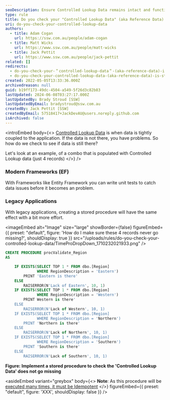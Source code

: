 ```yaml
---
seoDescription: Ensure Controlled Lookup Data remains intact and functional by implementing stored procedures or unit tests to validate data presence.
type: rule
title: Do you check your "Controlled Lookup Data" (aka Reference Data) is still there?
uri: do-you-check-your-controlled-lookup-data
authors:
  - title: Adam Cogan
    url: https://ssw.com.au/people/adam-cogan
  - title: Matt Wicks
    url: https://www.ssw.com.au/people/matt-wicks
  - title: Jack Pettit
    url: https://www.ssw.com.au/people/jack-pettit
related: []
redirects:
  - do-you-check-your-＂controlled-lookup-data＂-(aka-reference-data)-is-still-there-with-procvalidate
  - do-you-check-your-controlled-lookup-data-(aka-reference-data)-is-still-there-with-procvalidate
created: 2022-05-05T13:33:36.000Z
archivedreason: null
guid: b19ff173-49dc-4504-a549-5f26d3c82b83
lastUpdated: 2024-06-08T03:27:17.000Z
lastUpdatedBy: Brady Stroud [SSW]
lastUpdatedByEmail: bradystroud@ssw.com.au
createdBy: Jack Pettit [SSW]
createdByEmail: 57518417+JackDevAU@users.noreply.github.com
isArchived: false
---
```


<introEmbed
  body={<>
[Controlled Lookup Data](/do-you-deploy-controlled-lookup-data) is when data is tightly coupled to the application. If the data is not there, you have problems. So how do we check to see if data is still there?

Let's look at an example, of a combo that is populated with Controlled Lookup data (just 4 records)
  </>}
/>
### Modern Frameworks (EF)

With Frameworks like Entity Framework you can write unit tests to catch data issues before it becomes an problem.

### Legacy Applications

With legacy applications, creating a stored procedure will have the same effect with a bit more effort.


<imageEmbed
  alt="Image"
  size="large"
  showBorder={false}
  figureEmbed={{
    preset: "default",
    figure: 'How do I make sure these 4 records never go missing?',
    shouldDisplay: true
  }}
  src="/uploads/rules/do-you-check-your-controlled-lookup-data/TimeProDropDown_1710232021933.png"
/>

```sql
CREATE PROCEDURE procValidate_Region
AS

    IF EXISTS(SELECT TOP 1 * FROM dbo.[Region]
              WHERE RegionDescription = 'Eastern')
        PRINT 'Eastern is there'
    ELSE
        RAISERROR(N'Lack of Eastern', 10, 1)
    IF EXISTS(SELECT TOP 1 * FROM dbo.[Region]
              WHERE RegionDescription = 'Western')
        PRINT Western is there'
    ELSE
        RAISERROR(N'Lack of Western', 10, 1)
    IF EXISTS(SELECT TOP 1 * FROM dbo.[Region]
              WHERE RegionDescription = 'Northern')
        PRINT 'Northern is there'
    ELSE
        RAISERROR(N'Lack of Northern', 10, 1)
    IF EXISTS(SELECT TOP 1 * FROM dbo.[Region]
              WHERE RegionDescription = 'Southern')
        PRINT 'Southern is there'
    ELSE
        RAISERROR(N'Lack of Southern', 10, 1)
```

**Figure: Implement a stored procedure to check the 'Controlled Lookup Data' does not go missing**

<asideEmbed
  variant="greybox"
  body={<>
    **Note**: As this procedure will be [executed many times, it must be Idempotent](/do-you-ignore-idempotency)
  </>}
  figureEmbed={{
    preset: "default",
    figure: 'XXX',
    shouldDisplay: false
  }}
/>
